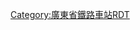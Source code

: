 {{Routemap
| title = 深圳站
| inline = <includeonly>yes</includeonly>
| map = 
\\\\\\\CONTg\lhCONTg(l)!~CONTg\ ~~ ~~ ~~ ~~ [[广深铁路|广深线]]往[[广州站|广州]]
\\\\\\lhCONTg(r)!~CONTg\STRg!~num2r\lhSTR(l)!~STRf!~num1r\hCONTg~~ ~~ Ⅱ/Ⅰ线 ~~ ~~ [[广深动车组列车|动车组]]专用
\\\\\\lhSTR(r)!~STRf!~num3r\STR\lhSTR(l)!~STR\hSTRg!~num4r~~ ~~ Ⅲ/Ⅳ线 ~~ ~~ 普速列车
\\\\\\lhSTRe(r)!~STR\STR\lhSTRe(l)!~STR\lhSTRe!~STR
\\\\\ENDEa\ABZg2\STR!~STRc3\STR\STR
\\\\\STR\STR!~STRc1\ABZg+4\STR\STR
\\\\\ABZg2\ABZg3\ABZg2\ABZg3\STR
\\\\\ABZg+1\ABZg+4\ABZg+1\ABZg+4!~STRc2\ABZg3
\\\\\STR\STR!~STRc2\ABZg3!~STRc2\KRZ3+1!~STR3!~STR+1\STR!~STRc4
\\\\\STR!~STRc2\KRZ3+1!~STR3!~STR+1!~STRc2\KRZ3+1!~STR3!~STR+1!~STRc4\ABZg2!~STRc4\ABZg3
\\\\STRc2\ABZ3+1g!~STRc2\KRZ3+1!~STR3!~STR+1!~STRc2!~STRc4\ABZg3!~STRc4\ABZg+1\ABZg+4
\\\STRc2\STR3+1!~STRc2\STR3+1!~STRc2!~STRc4\ABZ3+1g!~STRc4\STR!~STRc2!~STRc4\ABZg3\STR+BSl
\\\STR+1\STR+1!~STRc4\STR+1!~STRc4\STRc4\ABZg+1\STR!~STRc4\STR+BSl
\\STRc2\ABZg3!~STRc2\ABZg3\STR+BSl\BS\STR+BSr\STR\STR+BSl
STRc2\STR3+l!~STRc2\ABZ1+3r\ABZg+1!~STRc4\STR!~STRc4\STR+BSl\BS\STR+BSr\STR\STR+BSl
STR+1\STR+1!~STRc4\STRc4\STR\STR\STR+BSl\BS\STR+BSr\STR\STR+BSl!~num1l~~ ~~ 1站台
STR+BSr\STR+BSl\BS\STR+BSr\STR\STR+BSl\BS!~num2m\STR+BSr\STR\STR+BSl~~ ~~ 2/3站台
STR+BSr\STR+BSl\BS!~num3m\STR+BSr\STR\STR+BSl\BS\STR+BSr\STR\STR+BSl~~ ~~ 4/5站台
STR+BSr!~num4r\STR+BSl\BS\STR+BSr\STR\STR+BSl\BS\STR+BSr\STR\STR+BSl~~ ~~ 6站台
STR+BSr\STR+BSl\BS\STR+BSr\STR\STR+BSl\BS\STR+BSr\STR\STR+BSl
STR+BSr\STR+BSl\BS\STR+BSr\STR\STR+BSl\BS\STR+BSr\ABZg2\ABZg3
STR2\STR!~STRc3\\STR!~STRc2\ABZg3!~STRc2\STR3\\STR\ABZg+1\ABZg+4
STRc1\ABZg+4\STRc2\KRZ3+1!~STR3!~STR+1\ABZg+1!~STRc4\STRc4\\ABZg2\ABZg3\STR
\STR2\STR2+1!~STRc3\STR2!~STRc3!~STRc4\STR2!~STRc3\STRc3\\ABZg+1\ABZg+4\ENDEe
\STRc1\STRl+4!~STRc1\ABZ2+4r!~STRc1\STRl+4!~STRc1!~STRc3\ABZ2+4r\STRc3\STR\STR\
\\\STRc1\STR2+4\STRc1!~STRc3\STR2+4\STR!~STRc3\STR\
\\\\STRc1\STR2+4\STRc1!~STRc3\ABZg+4\STR\
\\\\\STRc1\STR+4\ABZg2\STR!~STRc3\
\\\\\\ENDEe\STR!~STRc1\ABZg+4\
\\\\\\GRZq\hKRZWae(Rr)!~STR+GRZq\hKRZWae(Ll)!~STR+GRZq\GRZq~~ ~~{{BSsplit|line=1|[[广东省]]|[[香港特別行政區]]}}
\\\\\\\CONTf\CONTf\~~ ~~ ~~ ~~ [[罗湖站 (香港)|罗湖站(香港)]]/[[東鐵綫|港铁东铁线]]往[[金钟站|金钟]]
}}

<noinclude>
{{Rdt intro|[[深圳站]]}}
[[Category:廣東省鐵路車站RDT]]
</noinclude>
